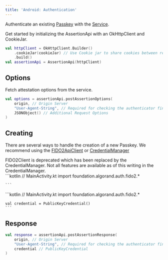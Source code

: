 ```yaml
---
title: 'Android: Authentication'
---
```



Authenticate an existing [Passkey](../../guides/concepts#passkeys) with the [Service](../../server/introduction).

Get started by initializing the AssertionApi with an OkHttpClient and CookieJar.
```kotlin
val httpClient = OkHttpClient.Builder()
    .cookieJar(cookieJar) // Use Cookie jar to share cookies between requests
    .build()
val assertionApi = AssertionApi(httpClient)
```


## Options

Fetch attestation options from the service.
```kotlin
val options = assertionApi.postAssertionOptions(
    origin, // Origin Server
    "User-Agent-String", // Required for checking the authenticator fingerprint
    JSONObject() // Additional Request Options
)
```

## Creating

There are several ways to handle the creation of a new Passkey.
We recommend
using the [FIDO2ApiClient](https://developers.google.com/identity/fido/android/native-apps) or [CredentialManager](https://developer.android.com/identity/sign-in/credential-manager)

<Tabs>
  <TabItem label="FIDO2ApiClient">
    <Aside>
      FIDO2Client is deprecated which has been replaced by the CredentialManager.
      Not all features are available as of this writing in the CredentialManager.
    </Aside>
    ```kotlin
    // MainActivity.kt
    import foundation.algorand.auth.fido2.*

    ```
  </TabItem>
  <TabItem label="CredentialManager[WIP]">
    ```kotlin
    // MainActivity.kt
    import foundation.algorand.auth.fido2.*

    val credential = PublicKeyCredential()
    ```
  </TabItem>
</Tabs>

## Response

```kotlin
val response = assertionApi.postAssertionResponse(
    origin, // Origin Server
    "User-Agent-String", // Required for checking the authenticator fingerprint
    credential // PublicKeyCredential
)
```
